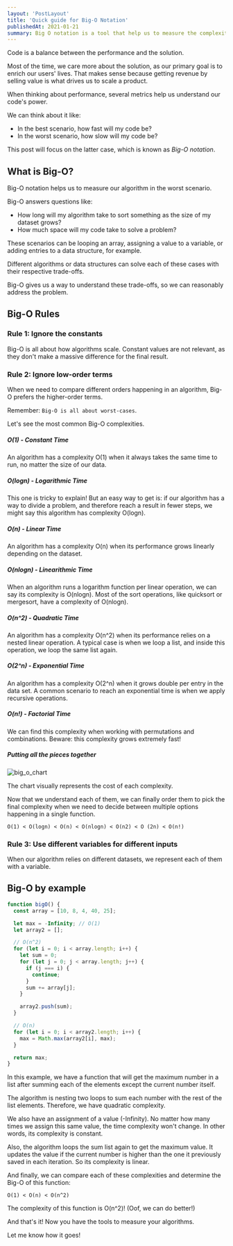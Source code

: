 ```yaml
---
layout: 'PostLayout'
title: 'Quick guide for Big-O Notation'
publishedAt: 2021-01-21
summary: Big O notation is a tool that help us to measure the complexity of our algorithms. Let's see how it works
---
```


Code is a balance between the performance and the solution.

Most of the time, we care more about the solution, as our primary goal is to enrich our users' lives. That makes sense because getting revenue by selling value is what drives us to scale a product.

When thinking about performance, several metrics help us understand our code's power.

We can think about it like:
- In the best scenario, how fast will my code be?
- In the worst scenario, how slow will my code be?

This post will focus on the latter case, which is known as *Big-O notation*.

## What is Big-O?

Big-O notation helps us to measure our algorithm in the worst scenario.

Big-O answers questions like:
- How long will my algorithm take to sort something as the size of my dataset grows?
- How much space will my code take to solve a problem?

These scenarios can be looping an array, assigning a value to a variable, or adding entries to a data structure, for example.

Different algorithms or data structures can solve each of these cases with their respective trade-offs.

Big-O gives us a way to understand these trade-offs, so we can reasonably address the problem.

## Big-O Rules

### Rule 1: Ignore the constants

Big-O is all about how algorithms scale.
Constant values are not relevant, as they don't make a massive difference for the final result.

### Rule 2: Ignore low-order terms
When we need to compare different orders happening in an algorithm,
Big-O prefers the higher-order terms.

Remember: `Big-O is all about worst-cases`.

Let's see the most common Big-O complexities.

##### O(1) - Constant Time
An algorithm has a complexity O(1) when it always takes the same time to run, no matter the size of our data.

##### O(logn) - Logarithmic Time
This one is tricky to explain! But an easy way to get is: if our algorithm has a way to divide a problem, and therefore reach a result in fewer steps, we might say this algorithm has complexity O(logn).

##### O(n) - Linear Time
An algorithm has a complexity O(n) when its performance grows linearly depending on the dataset.

##### O(nlogn) - Linearithmic Time
When an algorithm runs a logarithm function per linear operation, we can say its complexity is O(nlogn).
Most of the sort operations, like quicksort or mergesort, have a complexity of O(nlogn).

##### O(n^2) - Quadratic Time
An algorithm has a complexity O(n^2) when its performance relies on a nested linear operation. A typical case is when we loop a list, and inside this operation, we loop the same list again.

##### O(2^n) - Exponential Time
An algorithm has a complexity O(2^n) when it grows double per entry in the data set.
A common scenario to reach an exponential time is when we apply recursive operations.

##### O(n!) - Factorial Time
We can find this complexity when working with permutations and combinations.
Beware: this complexity grows extremely fast!

##### Putting all the pieces together

![big_o_chart](/images/big-o-notation/bigo.jpg)

The chart visually represents the cost of each complexity.

Now that we understand each of them, we can finally order them to pick the final complexity when we need to decide between multiple options happening in a single function.

```
O(1) < O(logn) < O(n) < O(nlogn) < O(n2) < O (2n) < O(n!)
```

### Rule 3: Use different variables for different inputs

When our algorithm relies on different datasets, we represent each of them with a variable.

## Big-O by example

``` javascript
function bigO() {
  const array = [10, 8, 4, 40, 25];

  let max = -Infinity; // O(1)
  let array2 = [];

  // O(n^2)
  for (let i = 0; i < array.length; i++) {
    let sum = 0;
    for (let j = 0; j < array.length; j++) {
      if (j === i) {
        continue;
      }
      sum += array[j];
    }

    array2.push(sum);
  }

  // O(n)
  for (let i = 0; i < array2.length; i++) {
    max = Math.max(array2[i], max);
  }

  return max;
}
```

In this example, we have a function that will get the maximum number in a list after summing each of the elements except the current number itself.

The algorithm is nesting two loops to sum each number with the rest of the list elements. Therefore, we have quadratic complexity.

We also have an assignment of a value (-Infinity). No matter how many times we assign this same value, the time complexity won't change. In other words, its complexity is constant.

Also, the algorithm loops the sum list again to get the maximum value. It updates the value if the current number is higher than the one it previously saved in each iteration. So its complexity is linear.

And finally, we can compare each of these complexities and determine the Big-O of this function:

```
O(1) < O(n) < O(n^2)
```

The complexity of this function is O(n^2)! (Oof, we can do better!)

And that's it! Now you have the tools to measure your algorithms.

Let me know how it goes!


